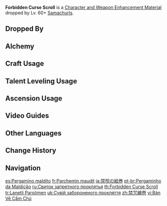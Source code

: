 {{Item Infobox
|id           = 112010
|image        = Item Forbidden Curse Scroll.png
|type         = Character and Weapon Enhancement Materials
|group        = Samachurl Materials
|group2       = General Enemy Drops
|invCategory  = Character Development Items
|quality      = 3
|description  = A scroll inscribed with ancient images. It is said that few can decipher its meaning, and the few scholars that have all went mad.
|source1      = Dropped by Lv. 60+ [[Samachurls]]
|source2      = [[Alchemy]]
}}
'''Forbidden Curse Scroll''' is a [[Character and Weapon Enhancement Material]] dropped by Lv. 60+ [[Samachurls]].

==Dropped By==
{{Dropped By|level=60}}

==Alchemy==
{{Recipe
|type = Crafting
|Sealed Scroll = 3
|Mora = 50
|sort = Sealed Scroll;Mora
}}

==Craft Usage==
{{Craft Usage}}

==Talent Leveling Usage==
{{Talent Leveling Usage}}

==Ascension Usage==
{{Ascension Usage}}

==Video Guides==
{{EVT
|video1   = https://youtu.be/MxJun2p_O2Y
|caption1 = Liyue Region Guide (57 total)
}}

==Other Languages==
{{Other Languages
|en       = Forbidden Curse Scroll
|zhs      = 禁咒绘卷
|zhs_rm   = Jìn Zhòu Huì Juǎn
|zht      = 禁咒繪卷
|zht_rm   = Jìn Zhòu Huì Juǎn
|zh_tl    = Forbidden Spell Scroll
|ja       = 禁呪の絵巻
|ja_rm    = Kinju no Emaki
|ja_tl    = Incantation Picture Scroll
|ko       = 금주의 두루마리
|ko_rm    = Geumju-ui Durumari
|ko_tl    = Scroll of Incantation
|es       = Pergamino maldito
|es_tl    = Cursed Parchment
|fr       = Parchemin maudit
|fr_tl    = Cursed Parchment
|ru       = Свиток запретного проклятья
|ru_tl    = Forbidden Curse Scroll
|th       = Forbidden Curse Scroll
|vi       = Bản Vẽ Cấm Chú
|vi_tl    = Scroll of Forbidden Spells
|de       = Fluchschriftrolle
|de_tl    = Curse Scroll
|id       = Forbidden Curse Scroll
|pt       = Pergaminho da Maldição
|pt_tl    = 
|tr       = Lanetli Parşömen
|tr_tl    = Cursed Parchment
|it       = Pergamena maledetta
|it_tl    = 
}}

==Change History==
{{Change History|1.0}}

==Navigation==
{{Development Item Navbox|Character and Weapon Enhancement Materials}}

[[es:Pergamino maldito]]
[[fr:Parchemin maudit]]
[[ja:禁呪の絵巻]]
[[pt-br:Pergaminho da Maldição]]
[[ru:Свиток запретного проклятья]]
[[th:Forbidden Curse Scroll]]
[[tr:Lanetli Parşömen]]
[[uk:Сувій забороненого прокляття]]
[[zh:禁咒繪卷]]
[[vi:Bản Vẽ Cấm Chú]]